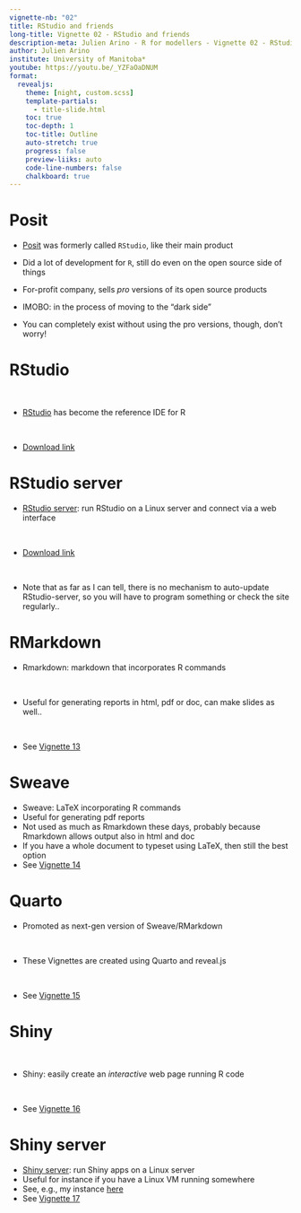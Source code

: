 ---
vignette-nb: "02"
title: RStudio and friends
long-title: Vignette 02 - RStudio and friends
description-meta: Julien Arino - R for modellers - Vignette 02 - RStudio and friends
author: Julien Arino
institute: University of Manitoba*
youtube: https://youtu.be/_YZFaOaDNUM
format: 
  revealjs:
    theme: [night, custom.scss]    
    template-partials:
      - title-slide.html
    toc: true
    toc-depth: 1
    toc-title: Outline
    auto-stretch: true
    progress: false
    preview-liiks: auto
    code-line-numbers: false
    chalkboard: true
---

# Posit

- [Posit](https://posit.co/) was formerly called `RStudio`, like their main product

- Did a lot of development for `R`, still do even on the open source side of things

- For-profit company, sells *pro* versions of its open source products

- IMOBO: in the process of moving to the "dark side"

- You can completely exist without using the pro versions, though, don't worry!

# RStudio

<br>

- [RStudio](https://posit.co/products/open-source/rstudio/) has become the reference IDE for R

<br>

- [Download link](https://posit.co/download/rstudio-desktop/)

# RStudio server

- [RStudio server](https://posit.co/products/open-source/rstudio-server/): run RStudio on a Linux server and connect via a web interface

<br>

- [Download link](https://posit.co/download/rstudio-server/)

<br>

- Note that as far as I can tell, there is no mechanism to auto-update RStudio-server, so you will have to program something or check the site regularly..

# RMarkdown

- Rmarkdown: markdown that incorporates R commands

<br>

- Useful for generating reports in html, pdf or doc, can make slides as well..

<br>

- See [Vignette 13](https://julien-arino.github.io/R-for-modellers/SLIDES/vignette-13-RMarkdown.html)

# Sweave

- Sweave: LaTeX incorporating R commands
- Useful for generating pdf reports
- Not used as much as Rmarkdown these days, probably because Rmarkdown allows output also in html and doc
- If you have a whole document to typeset using LaTeX, then still the best option
- See [Vignette 14](https://julien-arino.github.io/R-for-modellers/SLIDES/vignette-14-Sweave.html)

# Quarto

- Promoted as next-gen version of Sweave/RMarkdown

<br>

- These Vignettes are created using Quarto and reveal.js

<br>

- See [Vignette 15](https://julien-arino.github.io/R-for-modellers/SLIDES/vignette-15-Quarto.html)

# Shiny

<br>

- Shiny: easily create an *interactive* web page running R code

<br>

- See [Vignette 16](https://julien-arino.github.io/R-for-modellers/SLIDES/vignette-16-Shiny.html)

# Shiny server

- [Shiny server](https://posit.co/products/open-source/shinyserver/): run Shiny apps on a Linux server
- Useful for instance if you have a Linux VM running somewhere
- See, e.g., my instance [here](https://daytah-or-dahtah.ovh:3838/)
- See [Vignette 17](https://julien-arino.github.io/R-for-modellers/SLIDES/vignette-17-Shiny-server.html)
